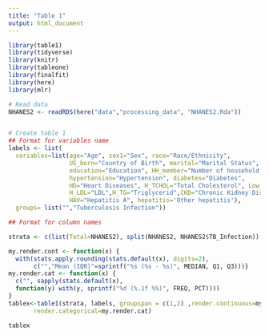 ---
title: "Table 1"
output: html_document
---

```{r, echo=FALSE, message=FALSE}
library(table1)
library(tidyverse)
library(knitr)
library(tableone)
library(finalfit)
library(here)
library(mlr)
```

```{r, echo=FALSE}
# Read data
NHANES2 <- readRDS(here("data","processing_data", "NHANES2.Rda"))


# Create table 1
## Format for variables name
labels <- list(
  variables=list(age="Age", sex1="Sex", race="Race/Ethnicity", 
                 US_born="Country of Birth", marital="Marital Status",
                 education="Education", HH_member="Number of household members",
                 hypertension="Hypertension", diabetes="Diabetes", 
                 HD="Heart Diseases", H_TCHOL="Total Cholesterol", Low_HDL="HDL", 
                 H_LDL="LDL",H_TG="Triglycerid",CKD="Chronic Kidney Disease", 
                 HAV="Hepatitis A", hepatitis='Other hepatitis'),
  groups= list("","Tuberculosis Infection"))

## Format for column names

strata <- c(list(Total=NHANES2), split(NHANES2, NHANES2$TB_Infection))

my.render.cont <- function(x) {
  with(stats.apply.rounding(stats.default(x), digits=2), 
       c("","Mean (IQR)"=sprintf("%s (%s - %s)", MEDIAN, Q1, Q3)))}
my.render.cat <- function(x) {
  c("", sapply(stats.default(x), 
  function(y) with(y, sprintf("%d (%.1f %%)", FREQ, PCT))))
}
tablex<-table1(strata, labels, groupspan = c(1,2) ,render.continuous=my.render.cont, 
       render.categorical=my.render.cat)

tablex
```

